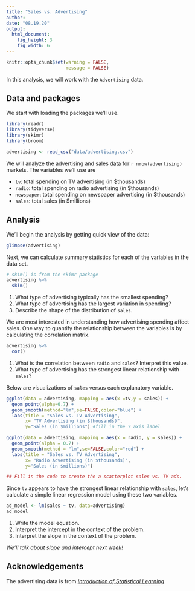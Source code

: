 ```yaml
---
title: "Sales vs. Advertising"
author: 
date: "08.19.20"
output: 
  html_document: 
    fig_height: 3
    fig_width: 6
---
```


```r
knitr::opts_chunk$set(warning = FALSE, 
                      message = FALSE)
```

In this analysis, we will work with the `Advertising` data. 

## Data and packages

We start with loading the packages we'll use.

```r
library(readr)
library(tidyverse)
library(skimr)
library(broom)
```

```r
advertising <- read_csv("data/advertising.csv")
```

We will analyze the advertising and sales data for `r nrow(advertising)` markets. The variables we'll use are 

- `tv`: total spending on TV advertising (in $thousands)
- `radio`: total spending on radio advertising (in $thousands)
- `newspaper`: total spending on newspaper advertising (in $thousands)
- `sales`: total sales (in $millions)

## Analysis

We'll begin the analysis by getting quick view of the data: 

```r
glimpse(advertising)
```

Next, we can calculate summary statistics for each of the variables in the data set. 

```r
# skim() is from the skimr package
advertising %>% 
  skim()
```

1. What type of advertising typically has the smallest spending?
2. What type of advertising has the largest variation in spending? 
3. Describe the shape of the distribution of `sales`. 

We are most interested in understanding how advertising spending affect sales. One way to quantify the relationship between the variables is by calculating the correlation matrix. 

```r
advertising %>% 
  cor()
```

1. What is the correlation between `radio` and `sales`? Interpret this value. 
2. What type of advertising has the strongest linear relationship with `sales`? 

Below are visualizations of `sales` versus each explanatory variable. 

```r
ggplot(data = advertising, mapping = aes(x =tv,y = sales)) + 
  geom_point(alpha=0.7) +
  geom_smooth(method="lm",se=FALSE,color="blue") + 
  labs(title = "Sales vs. TV Advertising", 
       x= "TV Advertising (in $thousands)", 
       y="Sales (in $millions") #fill in the Y axis label
```

```r
ggplot(data = advertising, mapping = aes(x = radio, y = sales)) + 
  geom_point(alpha = 0.7) + 
  geom_smooth(method = "lm",se=FALSE,color="red") +
  labs(title = "Sales vs. TV Advertising", 
       x= "Radio Advertising (in $thousands)", 
       y="Sales (in $millions)")
```

```r
## Fill in the code to create the a scatterplot sales vs. TV ads.
```

Since `tv` appears to have the strongest linear relationship with `sales`, let's calculate a simple linear regression model using these two variables. 

```r
ad_model <- lm(sales ~ tv, data=advertising)
ad_model
```

1. Write the model equation. 
2. Interpret the intercept in the context of the problem. 
3. Interpret the slope in the context of the problem.

*We'll talk about slope and intercept next week!*

## Acknowledgements

The advertising data is from [*Introduction of Statistical Learning*](http://faculty.marshall.usc.edu/gareth-james/ISL/ISLR%20Seventh%20Printing.pdf)